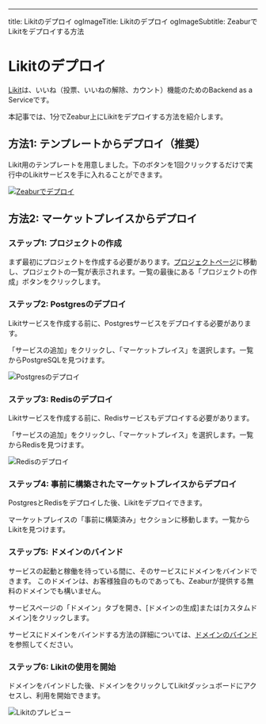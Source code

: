 ---
title: Likitのデプロイ
ogImageTitle: Likitのデプロイ
ogImageSubtitle: ZeaburでLikitをデプロイする方法



# Likitのデプロイ

[Likit](https://github.com/CorrectRoadH/Likit)は、いいね（投票、いいねの解除、カウント）機能のためのBackend as a Serviceです。

本記事では、1分でZeabur上にLikitをデプロイする方法を紹介します。

## 方法1: テンプレートからデプロイ（推奨）

Likit用のテンプレートを用意しました。下のボタンを1回クリックするだけで実行中のLikitサービスを手に入れることができます。

[![Zeaburでデプロイ](https://zeabur.com/button.svg)](https://zeabur.com/templates/KZOLHA?referralCode=CorrectRoadH)

## 方法2: マーケットプレイスからデプロイ

### ステップ1: プロジェクトの作成

まず最初にプロジェクトを作成する必要があります。[プロジェクトページ](https://dash.zeabur.com/projects)に移動し、プロジェクトの一覧が表示されます。一覧の最後にある「プロジェクトの作成」ボタンをクリックします。

### ステップ2: Postgresのデプロイ

Likitサービスを作成する前に、Postgresサービスをデプロイする必要があります。

「サービスの追加」をクリックし、「マーケットプレイス」を選択します。一覧からPostgreSQLを見つけます。

![Postgresのデプロイ](/marketplace/likit/likit-postgres.png)

### ステップ3: Redisのデプロイ

Likitサービスを作成する前に、Redisサービスもデプロイする必要があります。

「サービスの追加」をクリックし、「マーケットプレイス」を選択します。一覧からRedisを見つけます。

![Redisのデプロイ](/marketplace/likit/likit-redis.png)

### ステップ4: 事前に構築されたマーケットプレイスからデプロイ

PostgresとRedisをデプロイした後、Likitをデプロイできます。

マーケットプレイスの「事前に構築済み」セクションに移動します。一覧からLikitを見つけます。

### ステップ5: ドメインのバインド

サービスの起動と稼働を待っている間に、そのサービスにドメインをバインドできます。
このドメインは、お客様独自のものであっても、Zeaburが提供する無料のドメインでも構いません。

サービスページの「ドメイン」タブを開き、[ドメインの生成]または[カスタムドメイン]をクリックします。

サービスにドメインをバインドする方法の詳細については、[ドメインのバインド](/deploy/domain-binding)を参照してください。

### ステップ6: Likitの使用を開始

ドメインをバインドした後、ドメインをクリックしてLikitダッシュボードにアクセスし、利用を開始できます。

![Likitのプレビュー](/marketplace/likit/likit.png)